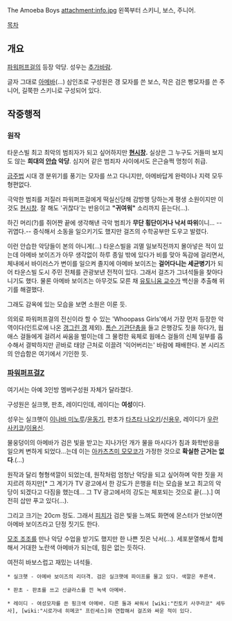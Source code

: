 The Amoeba Boys
attachment:info.jpg 
왼쪽부터 스키니, 보스, 주니어.

[[목차]]

== 개요 ==
[[파워퍼프걸]]의 등장 악당. 성우는 [[추가바람]].

글자 그대로 [[아메바]](...) 삼인조로 구성원은 갱 모자를 쓴 보스, 작은 검은 빵모자를 쓴 주니어, 길쭉한 스키니로 구성되어 있다.

== 작중행적 ==
=== 원작 ===
타운스빌 최고 최악의 범죄자가 되고 싶어하지만 '''[[현시창]].''' 실상은 그 누구도 거들떠 보지도 않는 '''희대의 [[안습]] 악당'''. 심지어 같은 범죄자 사이에서도 은근슬쩍 멍청이 취급.

[[금주법]] 시대 갱 분위기를 풍기는 모자를 쓰고 다니지만, 아메바답게 완력이나 지력 모두 형편없다.

극악한 범죄를 저질러 파워퍼프걸에게 떡실신당해 감방행 당하는게 평생 소원이지만 이것도 [[현시창]]. 잘 해도 '귀찮다'는 반응이고 '''"귀여워"''' 소리까지 듣는다(...).

하긴 머리(?)를 쥐어짠 끝에 생각해낸 극악 범죄가 '''무단 횡단이거나 낙서 따위'''이니... --귀엽다.-- 증식해서 소동을 일으키기도 했지만 걸즈의 수학공부만 도우고 발렸다.

이런 안습한 악당들이 본의 아니게(...) 타운스빌을 괴멸 일보직전까지 몰아넣은 적이 있는데 아메바 보이즈가 아무 생각없이 하루 종일 밖에 있다가 비를 맞아 독감에 걸리면서, 체내에서 바이러스가 변이를 일으켜 졸지에 아메바 보이즈는 '''걸어다니는 세균병기'''가 되어 타운스빌 도시 주민 전체를 관광보낸 전적이 있다. 그래서 걸즈가 그녀석들을 찾아다니기도 했다. 물론 아메바 보이즈는 아무것도 모른 채 [[유토니움 교수]]가 백신을 추출해 위기를 해결했다.

그래도 감옥에 있는 모습을 보면 소원은 이룬 듯.

의외로 파워퍼프걸의 전신이라 할 수 있는 'Whoopass Girls'에서 가장 먼저 등장한 악역이다(인트로에 나온 [[갱그린 갱]] 제외). [[톰슨 기관단총]]을 들고 은행강도 짓을 하다가, 웝애스 걸들에게 걸려서 싸움을 벌이는데 그 물컹한 육체로 웝애스 걸들의 신체 일부를 흡수해서 결박하지만 곧바로 태양 근처로 이끌려 '익어버리는' 바람에 패배한다. 본 시리즈의 안습함은 여기에서 기인한 듯.

=== [[파워퍼프걸Z]] ===
여기서는 아예 3인방 멤버구성원 자체가 달라졌다.

구성원은 실크햇, 판초, 레이디인데, 레이디는 '''여성'''이다.

성우는 실크햇이 [[이나바 미노루]]/[[윤동기]], 판초가 [[타츠타 나오키]]/[[신용우]], 레이디가 [[우란 사키코]]/[[이용신]].

물웅덩이의 아메바가 검은 빛을 받고는 지나가던 개가 물을 마시다가 침과 화학반응을 일으켜 변하게 되었다...는데 이는 [[아카츠츠미 모모코]]가 가정한 것으로 '''확실한 근거는 없다'''.(...)

원작과 달리 형형색깔이 되었는데, 원작처럼 엄청난 악당을 되고 싶어하며 악한 짓을 저지르려 하지만[* 그 계기가 TV 광고에서 한 강도가 은행을 터는 모습을 보고 최고의 악당이 되겠다고 다짐을 했는데... 그 TV 광고에서의 강도는 체포되는 것으로 끝(...).] 여전히 삽만 푸고 있다(...).

그리고 크기는 20cm 정도. 그래서 [[피치]]가 검은 빛을 느껴도 화면에 몬스터가 안보이면 아메바 보이즈라고 단정 짓기도 한다.

[[모조 조조]]를 만나 악당 수업을 받기도 했지만 한 나쁜 짓은 낙서(...). 세포분열해서 합체해서 거대한 노란색 아메바가 되는데, 힘은 없는 듯하다.

여전히 바보스럽고 재밌는 녀석들.

 * 실크햇 - 아메바 보이즈의 리더격. 검은 실크햇에 파이프를 물고 있다. 색깔은 푸른색.

 * 판초 - 판초를 쓰고 선글라스를 낀 녹색 아메바.

 * 레이디 - 여성모자를 쓴 핑크색 아메바. 다른 둘과 싸워서 [wiki:"킨토키 사쿠라코" 세두사], [wiki:"시로가네 히메코" 프린세스]와 연합해서 걸즈와 싸운 적이 있다.
